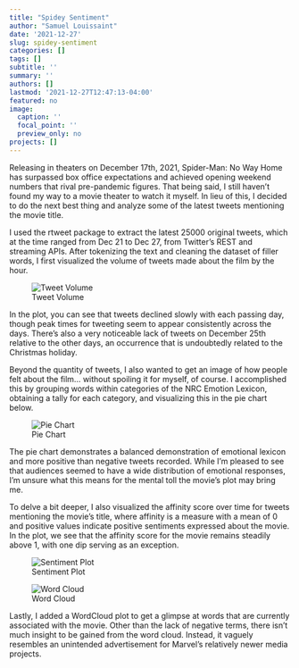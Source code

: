 ```yaml
---
title: "Spidey Sentiment"
author: "Samuel Louissaint"
date: '2021-12-27'
slug: spidey-sentiment
categories: []
tags: []
subtitle: ''
summary: ''
authors: []
lastmod: '2021-12-27T12:47:13-04:00'
featured: no
image:
  caption: ''
  focal_point: ''
  preview_only: no
projects: []
---
```


Releasing in theaters on December 17th, 2021, Spider-Man: No Way Home has surpassed box office expectations and achieved opening weekend numbers that rival pre-pandemic figures. That being said, I still haven’t found my way to a movie theater to watch it myself. In lieu of this, I decided to do the next best thing and analyze some of the latest tweets mentioning the movie title.

I used the rtweet package to extract the latest 25000 original tweets, which at the time ranged from Dec 21 to Dec 27, from Twitter’s REST and streaming APIs. After tokenizing the text and cleaning the dataset of filler words, I first visualized the volume of tweets made about the film by the hour.
	
![Tweet Volume](/media/spidey_sentiment/viz1.png)

In the plot, you can see that tweets declined slowly with each passing day, though peak times for tweeting seem to appear consistently across the days. There’s also a very noticeable lack of tweets on December 25th relative to the other days, an occurrence that is undoubtedly related to the Christmas holiday.

Beyond the quantity of tweets, I also wanted to get an image of how people felt about the film... without spoiling it for myself, of course. I accomplished this by grouping words within categories of the NRC Emotion Lexicon, obtaining a tally for each category, and visualizing this in the pie chart below.

![Pie Chart](/media/spidey_sentiment/viz2.png)

The pie chart demonstrates a balanced demonstration of emotional lexicon and more positive than negative tweets recorded. While I’m pleased to see that audiences seemed to have a wide distribution of emotional responses, I’m unsure what this means for the mental toll the movie’s plot may bring me.

To delve a bit deeper, I also visualized the affinity score over time for tweets mentioning the movie’s title, where affinity is a measure with a mean of 0 and positive values indicate positive sentiments expressed about the movie. In the plot, we see that the affinity score for the movie remains steadily above 1, with one dip serving as an exception.

![Sentiment Plot](/media/spidey_sentiment/viz3.png)

![Word Cloud](/media/spidey_sentiment/viz4.png)

Lastly, I added a WordCloud plot to get a glimpse at words that are currently associated with the movie. Other than the lack of negative terms, there isn’t much insight to be gained from the word cloud. Instead, it vaguely resembles an unintended advertisement for Marvel’s relatively newer media projects.



